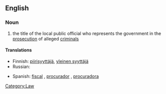 ==English==
{{wikipedia}}

===Noun===
{{en-noun|head=[[district]] [[attorney]]}}

# the title of the local public official who represents the government in the [[prosecution]] of alleged [[criminal]]s

====Translations====
{{trans-top|title}}
* Finnish: [[piirisyyttäjä]], [[yleinen syyttäjä]]
* Russian: {{t+|ru|прокурор|m|tr=prokurór}}
{{trans-mid}}
* Spanish: [[fiscal]] {{m|f}}, [[procurador]] {{m}}, [[procuradora]] {{f}}
{{trans-bottom}}

[[Category:Law]]
